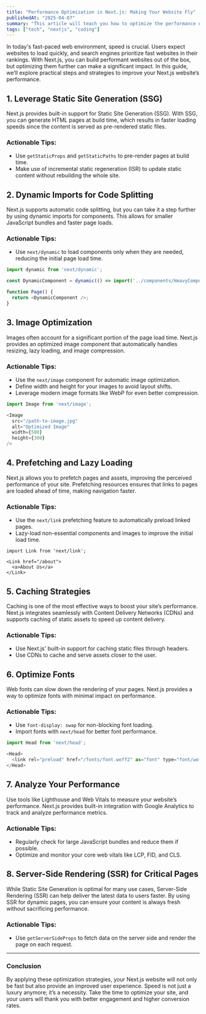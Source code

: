 ```yaml
---
title: "Performance Optimization in Next.js: Making Your Website Fly"
publishedAt: "2025-04-07"
summary: "This article will teach you how to optimize the performance of Nextjs"
tags: ["tech", "nextjs", "coding"]
---
```



In today's fast-paced web environment, speed is crucial. Users expect websites to load quickly, and search engines prioritize fast websites in their rankings. With Next.js, you can build performant websites out of the box, but optimizing them further can make a significant impact. In this guide, we’ll explore practical steps and strategies to improve your Next.js website’s performance.

## 1. **Leverage Static Site Generation (SSG)**

Next.js provides built-in support for Static Site Generation (SSG). With SSG, you can generate HTML pages at build time, which results in faster loading speeds since the content is served as pre-rendered static files.

### Actionable Tips:
- Use `getStaticProps` and `getStaticPaths` to pre-render pages at build time.
- Make use of incremental static regeneration (ISR) to update static content without rebuilding the whole site.

## 2. **Dynamic Imports for Code Splitting**

Next.js supports automatic code splitting, but you can take it a step further by using dynamic imports for components. This allows for smaller JavaScript bundles and faster page loads.

### Actionable Tips:
- Use `next/dynamic` to load components only when they are needed, reducing the initial page load time.

```js
import dynamic from 'next/dynamic';

const DynamicComponent = dynamic(() => import('../components/HeavyComponent'));

function Page() {
  return <DynamicComponent />;
}
```

## 3. **Image Optimization**

Images often account for a significant portion of the page load time. Next.js provides an optimized image component that automatically handles resizing, lazy loading, and image compression.

### Actionable Tips:
- Use the `next/image` component for automatic image optimization.
- Define width and height for your images to avoid layout shifts.
- Leverage modern image formats like WebP for even better compression.

```js
import Image from 'next/image';

<Image 
  src="/path-to-image.jpg" 
  alt="Optimized Image" 
  width={500} 
  height={300} 
/>
```

## 4. **Prefetching and Lazy Loading**

Next.js allows you to prefetch pages and assets, improving the perceived performance of your site. Prefetching resources ensures that links to pages are loaded ahead of time, making navigation faster.

### Actionable Tips:
- Use the `next/link` prefetching feature to automatically preload linked pages.
- Lazy-load non-essential components and images to improve the initial load time.

```jd
import Link from 'next/link';

<Link href="/about">
  <a>About Us</a>
</Link>
```

## 5. **Caching Strategies**

Caching is one of the most effective ways to boost your site’s performance. Next.js integrates seamlessly with Content Delivery Networks (CDNs) and supports caching of static assets to speed up content delivery.

### Actionable Tips:
- Use Next.js' built-in support for caching static files through headers.
- Use CDNs to cache and serve assets closer to the user.

## 6. **Optimize Fonts**

Web fonts can slow down the rendering of your pages. Next.js provides a way to optimize fonts with minimal impact on performance.

### Actionable Tips:
- Use `font-display: swap` for non-blocking font loading.
- Import fonts with `next/head` for better font performance.

```js
import Head from 'next/head';

<Head>
  <link rel="preload" href="/fonts/font.woff2" as="font" type="font/woff2" crossorigin="anonymous" />
</Head>
```

## 7. **Analyze Your Performance**

Use tools like Lighthouse and Web Vitals to measure your website’s performance. Next.js provides built-in integration with Google Analytics to track and analyze performance metrics.

### Actionable Tips:
- Regularly check for large JavaScript bundles and reduce them if possible.
- Optimize and monitor your core web vitals like LCP, FID, and CLS.

## 8. **Server-Side Rendering (SSR) for Critical Pages**

While Static Site Generation is optimal for many use cases, Server-Side Rendering (SSR) can help deliver the latest data to users faster. By using SSR for dynamic pages, you can ensure your content is always fresh without sacrificing performance.

### Actionable Tips:
- Use `getServerSideProps` to fetch data on the server side and render the page on each request.

---

### Conclusion

By applying these optimization strategies, your Next.js website will not only be fast but also provide an improved user experience. Speed is not just a luxury anymore; it’s a necessity. Take the time to optimize your site, and your users will thank you with better engagement and higher conversion rates.
